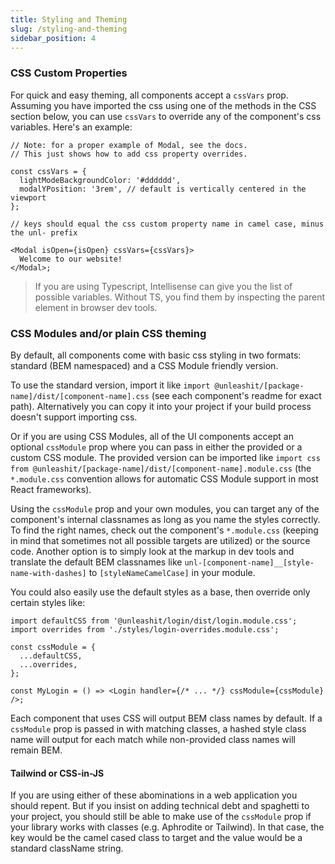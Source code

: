 ```yaml
---
title: Styling and Theming
slug: /styling-and-theming
sidebar_position: 4
---
```


### CSS Custom Properties

For quick and easy theming, all components accept a `cssVars` prop. Assuming you have imported the css using one of the methods in the CSS section below, you can use `cssVars` to override any of the component's css variables. Here's an example:

```tsx
// Note: for a proper example of Modal, see the docs.
// This just shows how to add css property overrides.

const cssVars = {
  lightModeBackgroundColor: '#dddddd',
  modalYPosition: '3rem', // default is vertically centered in the viewport
};

// keys should equal the css custom property name in camel case, minus the unl- prefix

<Modal isOpen={isOpen} cssVars={cssVars}>
  Welcome to our website!
</Modal>;
```

> If you are using Typescript, Intellisense can give you the list of possible variables. Without TS, you find them by inspecting the parent element in browser dev tools.

### CSS Modules and/or plain CSS theming

By default, all components come with basic css styling in two formats: standard (BEM namespaced) and a CSS Module friendly version.

To use the standard version, import it like `import @unleashit/[package-name]/dist/[component-name].css` (see each component's readme for exact path). Alternatively you can copy it into your project if your build process doesn't support importing css.

Or if you are using CSS Modules, all of the UI components accept an optional `cssModule` prop where you can pass in either the provided or a custom CSS module. The provided version can be imported like `import css from @unleashit/[package-name]/dist/[component-name].module.css` (the `*.module.css` convention allows for automatic CSS Module support in most React frameworks).

Using the `cssModule` prop and your own modules, you can target any of the component's internal classnames as long as you name the styles correctly. To find the right names, check out the component's `*.module.css` (keeping in mind that sometimes not all possible targets are utilized) or the source code. Another option is to simply look at the markup in dev tools and translate the default BEM classnames like `unl-[component-name]__[style-name-with-dashes]` to `[styleNameCamelCase]` in your module.

You could also easily use the default styles as a base, then override only certain styles like:

```tsx
import defaultCSS from '@unleashit/login/dist/login.module.css';
import overrides from './styles/login-overrides.module.css';

const cssModule = {
  ...defaultCSS,
  ...overrides,
};

const MyLogin = () => <Login handler={/* ... */} cssModule={cssModule} />;
```

Each component that uses CSS will output BEM class names by default. If a `cssModule` prop is passed in with matching classes, a hashed style class name will output for each match while non-provided class names will remain BEM.

#### Tailwind or CSS-in-JS

If you are using either of these abominations in a web application you should repent. But if you insist on adding technical debt and spaghetti to your project, you should still be able to make use of the `cssModule` prop if your library works with classes (e.g. Aphrodite or Tailwind). In that case, the key would be the camel cased class to target and the value would be a standard className string.
